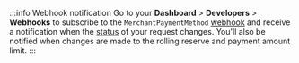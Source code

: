:::info Webhook notification
Go to your **Dashboard** > **Developers** > **Webhooks** to subscribe to the `MerchantPaymentMethod` [webhook](../../../developers/using-api/webhooks.mdx) and receive a notification when the [status](../index.mdx#statuses) of your request changes. 
You'll also be notified when changes are made to the rolling reserve and payment amount limit. 
:::